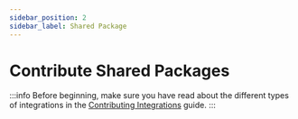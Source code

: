 ```yaml
---
sidebar_position: 2
sidebar_label: Shared Package
---
```


# Contribute Shared Packages

:::info
Before beginning, make sure you have read about the different types of integrations in the [Contributing Integrations](./index.mdx) guide.
:::

